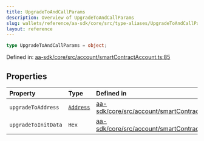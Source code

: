 ```yaml
---
title: UpgradeToAndCallParams
description: Overview of UpgradeToAndCallParams
slug: wallets/reference/aa-sdk/core/src/type-aliases/UpgradeToAndCallParams
layout: reference
---
```


```ts
type UpgradeToAndCallParams = object;
```

Defined in: [aa-sdk/core/src/account/smartContractAccount.ts:85](https://github.com/alchemyplatform/aa-sdk/blob/49e74eee8606f480b200b4612d00d950da8a8742/aa-sdk/core/src/account/smartContractAccount.ts#L85)

## Properties

| Property                                         | Type                     | Defined in                                                                                                                                                                                        |
| :----------------------------------------------- | :----------------------- | :------------------------------------------------------------------------------------------------------------------------------------------------------------------------------------------------ |
| <a id="upgradetoaddress" /> `upgradeToAddress`   | [`Address`](Address.mdx) | [aa-sdk/core/src/account/smartContractAccount.ts:86](https://github.com/alchemyplatform/aa-sdk/blob/49e74eee8606f480b200b4612d00d950da8a8742/aa-sdk/core/src/account/smartContractAccount.ts#L86) |
| <a id="upgradetoinitdata" /> `upgradeToInitData` | `Hex`                    | [aa-sdk/core/src/account/smartContractAccount.ts:87](https://github.com/alchemyplatform/aa-sdk/blob/49e74eee8606f480b200b4612d00d950da8a8742/aa-sdk/core/src/account/smartContractAccount.ts#L87) |
